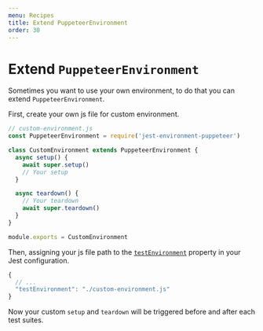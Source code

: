 ```yaml
---
menu: Recipes
title: Extend PuppeteerEnvironment
order: 30
---
```


# Extend `PuppeteerEnvironment`

Sometimes you want to use your own environment, to do that you can extend `PuppeteerEnvironment`.

First, create your own js file for custom environment.

```js
// custom-environment.js
const PuppeteerEnvironment = require('jest-environment-puppeteer')

class CustomEnvironment extends PuppeteerEnvironment {
  async setup() {
    await super.setup()
    // Your setup
  }

  async teardown() {
    // Your teardown
    await super.teardown()
  }
}

module.exports = CustomEnvironment
```

Then, assigning your js file path to the [`testEnvironment`](https://facebook.github.io/jest/docs/en/configuration.html#testenvironment-string) property in your Jest configuration.

```js
{
  // ...
  "testEnvironment": "./custom-environment.js"
}
```

Now your custom `setup` and `teardown` will be triggered before and after each test suites.
